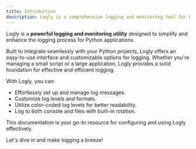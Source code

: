 ```yaml
---
title: Introduction
description: Logly is a comprehensive logging and monitoring tool for Python applications.
---
```


Logly is a <b>powerful logging and monitoring utility</b> designed to simplify and enhance the logging process for Python applications.

Built to integrate seamlessly with your Python projects, Logly offers an easy-to-use interface and customizable options for logging. Whether you're managing a small script or a large application, Logly provides a solid foundation for effective and efficient logging.

With Logly, you can:

- Effortlessly set up and manage log messages.
- Customize log levels and formats.
- Utilize color-coded log levels for better readability.
- Log to both console and files with built-in rotation.

This documentation is your go-to resource for configuring and using Logly effectively.

Let's dive in and make logging a breeze!
